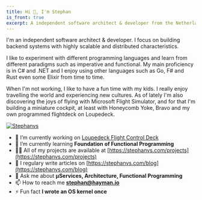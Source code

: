 ```yaml
---
title: Hi 👋, I'm Stephan
is_front: true
excerpt: A independent software architect & developer from the Netherlands.
---
```


I'm an independent software architect & developer. I focus on building backend systems with highly scalable and distributed characteristics.

I like to experiment with different programming languages and learn from different paradigms such as imperative and functional. My main proficiency is in C# and .NET and I enjoy using other languages such as Go, F# and Rust even some Elixir from time to time.

When I'm not working, I like to have a fun time with my kids. I really enjoy travelling the world and experiencing new cultures. As of lately I'm also discovering the joys of flying with Microsoft Flight Simulator, and for that I'm building a miniature cockpit, at least with Honeycomb Yoke, Bravo and my own programmed flightdeck on Loupedeck.

<p align="left">
  <a href="https://github.com/ryo-ma/github-profile-trophy">
    <img
      src="https://github-profile-trophy.vercel.app/?username=stephanvs&theme=onedark&margin-w=15&margin-h=15"
      alt="Stephanvs"
    />
  </a>
</p>

- 🔭 I’m currently working on [Loupedeck Flight Control Deck](https://github.com/Stephanvs/loupedeck-msfs)
- 🌱 I’m currently learning **Foundation of Functional Programming**
- 👨‍💻 All of my projects are available at [https://stephanvs.com/projects](https://stephanvs.com/projects)
- 📝 I regulary write articles on [https://stephanvs.com/blog](https://stephanvs.com/blog)
- 💬 Ask me about **μServices, Architecture, Functional Programming**
- 📫 How to reach me **stephan@hayman.io**
- ⚡ Fun fact **I wrote an OS kernel once**
